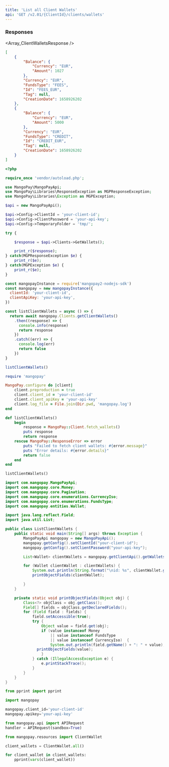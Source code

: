 ```yaml
---
title: 'List all Client Wallets'  
api: 'GET /v2.01/{ClientId}/clients/wallets'  
---
```


  

### Responses  

<AccordionGroup><Accordion title="200">  

<Array_ClientWalletsResponse /></Accordion></AccordionGroup>  

<ResponseExample>  

```json 200  
[
    {
        "Balance": {
            "Currency": "EUR",
            "Amount": 1027
        },
        "Currency": "EUR",
        "FundsType": "FEES",
        "Id": "FEES_EUR",
        "Tag": null,
        "CreationDate": 1658926202
    },
    {
        "Balance": {
            "Currency": "EUR",
            "Amount": 5000
        },
        "Currency": "EUR",
        "FundsType": "CREDIT",
        "Id": "CREDIT_EUR",
        "Tag": null,
        "CreationDate": 1658926202
    }
]  

 ```  

</ResponseExample>  

<RequestExample>  
  
```php PHP  
<?php 

require_once 'vendor/autoload.php';

use MangoPay\MangoPayApi;
use MangoPay\Libraries\ResponseException as MGPResponseException;
use MangoPay\Libraries\Exception as MGPException;

$api = new MangoPayApi();

$api->Config->ClientId = 'your-client-id';
$api->Config->ClientPassword = 'your-api-key';
$api->Config->TemporaryFolder = 'tmp/';

try {

    $response = $api->Clients->GetWallets();

    print_r($response);
} catch(MGPResponseException $e) {
    print_r($e);
} catch(MGPException $e) {
    print_r($e);
}  
```  

  
```javascript NodeJS  
const mangopayInstance = require('mangopay2-nodejs-sdk')
const mangopay = new mangopayInstance({
  clientId: 'your-client-id',
  clientApiKey: 'your-api-key',
})

const listClientWallets = async () => {
  return await mangopay.Clients.getClientWallets()
    .then((response) => {
      console.info(response)
      return response
    })
    .catch((err) => {
      console.log(err)
      return false
    })
}

listClientWallets()  
```  

  
```ruby Ruby  
require 'mangopay'

MangoPay.configure do |client|
    client.preproduction = true
    client.client_id = 'your-client-id'
    client.client_apiKey = 'your-api-key'
    client.log_file = File.join(Dir.pwd, 'mangopay.log')
end

def listClientWallets()
    begin
        response = MangoPay::Client.fetch_wallets()
        puts response
        return response
    rescue MangoPay::ResponseError => error
        puts "Failed to fetch client wallets: #{error.message}"
        puts "Error details: #{error.details}"
        return false
    end
end

listClientWallets()  
```  


```java Java 
import com.mangopay.MangoPayApi;
import com.mangopay.core.Money;
import com.mangopay.core.Pagination;
import com.mangopay.core.enumerations.CurrencyIso;
import com.mangopay.core.enumerations.FundsType;
import com.mangopay.entities.Wallet;

import java.lang.reflect.Field;
import java.util.List;

public class ListClientWallets {
    public static void main(String[] args) throws Exception {
        MangoPayApi mangopay = new MangoPayApi();
        mangopay.getConfig().setClientId("your-client-id");
        mangopay.getConfig().setClientPassword("your-api-key");

        List<Wallet> clientWallets = mangopay.getClientApi().getWallets(FundsType.DEFAULT, new Pagination(1, 100));

        for (Wallet clientWallet : clientWallets) {
            System.out.println(String.format("\nid: %s", clientWallet.getId()));
            printObjectFields(clientWallet);

        }
    }

    private static void printObjectFields(Object obj) {
        Class<?> objClass = obj.getClass();
        Field[] fields = objClass.getDeclaredFields();
        for (Field field : fields) {
            field.setAccessible(true);
            try {
                Object value = field.get(obj);
                if (value instanceof Money 
                    || value instanceof FundsType 
                    || value instanceof CurrencyIso)  {
                    System.out.println(field.getName() + ": " + value);
			  printObjectFields(value);
                }
            } catch (IllegalAccessException e) {
                e.printStackTrace();
            }
        }
    }
}
```
  
```python Python  
from pprint import pprint

import mangopay

mangopay.client_id='your-client-id'
mangopay.apikey='your-api-key'

from mangopay.api import APIRequest
handler = APIRequest(sandbox=True)

from mangopay.resources import ClientWallet

client_wallets = ClientWallet.all()

for client_wallet in client_wallets:
    pprint(vars(client_wallet))  
```  

  
</RequestExample>